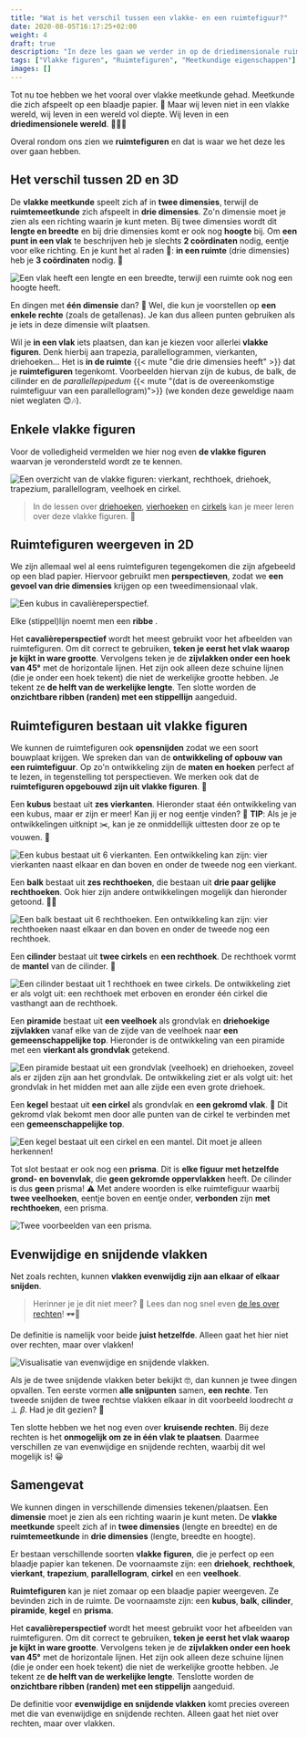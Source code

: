 ```yaml
---
title: "Wat is het verschil tussen een vlakke- en een ruimtefiguur?"
date: 2020-08-05T16:17:25+02:00
weight: 4
draft: true
description: "In deze les gaan we verder in op de driedimensionale ruimte. We bekijken het verschil tussen vlakke figuren en ruimtefiguren. Denk hierbij aan vierkanten, kubussen, cirkels, cilinders, driehoeken, prisma's... Daarnaast bekijken we ook enkele eigenschappen die alleen gelden in de ruimte (zoals kruisende rechten). Ten slotte komen perspectieven en ontwikkelingen van ruimtefiguren ook kort aan bod."
tags: ["Vlakke figuren", "Ruimtefiguren", "Meetkundige eigenschappen"]
images: []
---
```

Tot nu toe hebben we het vooral over vlakke meetkunde gehad. Meetkunde die zich afspeelt op een blaadje papier. 📝 Maar wij leven niet in een vlakke wereld, wij leven in een wereld vol diepte. Wij leven in een **driedimensionele wereld**. 🌱🐘🧍

Overal rondom ons zien we **ruimtefiguren** en dat is waar we het deze les over gaan hebben.

## Het verschil tussen 2D en 3D
De **vlakke meetkunde** speelt zich af in **twee dimensies**, terwijl de **ruimtemeetkunde** zich afspeelt in **drie dimensies**. Zo'n dimensie moet je zien als een richting waarin je kunt meten. Bij twee dimensies wordt dit **lengte en breedte** en bij drie dimensies komt er ook nog **hoogte** bij. Om **een punt in een vlak** te beschrijven heb je slechts **2 coördinaten** nodig, eentje voor elke richting. En je kunt het al raden 💭: **in een ruimte** (drie dimensies) heb je **3 coördinaten** nodig. 🤯

![Een vlak heeft een lengte en een breedte, terwijl een ruimte ook nog een hoogte heeft.](img/2d_3d.png)

En dingen met **één dimensie** dan? 🤔 Wel, die kun je voorstellen op **een enkele rechte** (zoals de getallenas). Je kan dus alleen punten gebruiken als je iets in deze dimensie wilt plaatsen. 

Wil je **in een vlak** <Mute text="dat twee dimensies heeft"/> iets plaatsen, dan kan je kiezen voor allerlei **vlakke figuren**. Denk hierbij aan trapezia, parallellogrammen, vierkanten, driehoeken... Het is **in de ruimte** {{< mute "die drie dimensies heeft" >}} dat je **ruimtefiguren** tegenkomt. Voorbeelden hiervan zijn de kubus, de balk, de cilinder en de *parallellepipedum* {{< mute "(dat is de overeenkomstige ruimtefiguur van een parallellogram)">}} (we konden deze geweldige naam niet weglaten 😊🎶). 

## Enkele vlakke figuren
Voor de volledigheid vermelden we hier nog even **de vlakke figuren** waarvan je verondersteld wordt ze te kennen. 

![Een overzicht van de vlakke figuren: vierkant, rechthoek, driehoek, trapezium, parallellogram, veelhoek en cirkel.](img/vlakke_figuren.png)

> In de lessen over [driehoeken](../driehoeken), [vierhoeken](../vierhoeken) en [cirkels](../cirkels) kan je meer leren over deze vlakke figuren. 🙌

## Ruimtefiguren weergeven in 2D
We zijn allemaal wel al eens ruimtefiguren tegengekomen die zijn afgebeeld op een blad papier. Hiervoor gebruikt men **perspectieven**, zodat we **een gevoel van drie dimensies** krijgen op een tweedimensionaal vlak. 

![Een kubus in cavalièreperspectief.](img/cavaliere.png)

Elke (stippel)lijn noemt men een **ribbe** <Mute text="van de kubus"/>.

<Attention title="Cavalièreperspectief">

Het **cavalièreperspectief** wordt het meest gebruikt voor het afbeelden van ruimtefiguren. Om dit correct te gebruiken, **teken je eerst het vlak waarop je kijkt in ware grootte**. Vervolgens teken je de **zijvlakken onder een hoek van 45°** met de horizontale lijnen. Het zijn ook alleen deze schuine lijnen (die je onder een hoek tekent) die niet de werkelijke grootte hebben. Je tekent ze **de helft van de werkelijke lengte**. Ten slotte worden de **onzichtbare ribben (randen) met een stippellijn** aangeduid.
</Attention>

## Ruimtefiguren bestaan uit vlakke figuren
We kunnen de ruimtefiguren ook **opensnijden** zodat we een soort bouwplaat krijgen. We spreken dan van de **ontwikkeling of opbouw van een ruimtefiguur**. Op zo'n ontwikkeling zijn de **maten en hoeken** perfect af te lezen, in tegenstelling tot perspectieven. We merken ook dat de **ruimtefiguren opgebouwd zijn uit vlakke figuren**. 🤯

Een **kubus** bestaat uit **zes vierkanten**. Hieronder staat één ontwikkeling van een kubus, maar er zijn er meer! Kan jij er nog eentje vinden? 🧐 **TIP**: Als je je ontwikkelingen uitknipt ✂️, kan je ze onmiddellijk uittesten door ze op te vouwen. 💪

![Een kubus bestaat uit 6 vierkanten. Een ontwikkeling kan zijn: vier vierkanten naast elkaar en dan boven en onder de tweede nog een vierkant.](img/opbouw_kubus.png)

Een **balk** bestaat uit **zes rechthoeken**, die bestaan uit **drie paar gelijke rechthoeken**. Ook hier zijn andere ontwikkelingen mogelijk dan hieronder getoond. 🕵️‍♀️

![Een balk bestaat uit 6 rechthoeken. Een ontwikkeling kan zijn: vier rechthoeken naast elkaar en dan boven en onder de tweede nog een rechthoek.](img/opbouw_balk.png)

Een **cilinder** bestaat uit **twee cirkels** en **een rechthoek**. De rechthoek vormt de **mantel** van de cilinder. 🧥

![Een cilinder bestaat uit 1 rechthoek en twee cirkels. De ontwikkeling ziet er als volgt uit: een rechthoek met erboven en eronder één cirkel die vasthangt aan de rechthoek.](img/opbouw_cilinder.png)

Een **piramide** bestaat uit **een veelhoek** als grondvlak en **driehoekige zijvlakken** vanaf elke van de zijde van de veelhoek naar **een gemeenschappelijke top**. Hieronder is de ontwikkeling van een piramide met een **vierkant als grondvlak** getekend.

![Een piramide bestaat uit een grondvlak (veelhoek) en driehoeken, zoveel als er zijden zijn aan het grondvlak. De ontwikkeling ziet er als volgt uit: het grondvlak in het midden met aan alle zijde een even grote driehoek.](img/opbouw_piramide.png)

Een **kegel** bestaat uit **een cirkel** als grondvlak en **een gekromd vlak**. 🍦 Dit gekromd vlak bekomt men door alle punten van de cirkel te verbinden met een **gemeenschappelijke top**.

![Een kegel bestaat uit een cirkel en een mantel. Dit moet je alleen herkennen!](img/opbouw_kegel.png)

Tot slot bestaat er ook nog een **prisma**. Dit is **elke figuur met hetzelfde grond- en bovenvlak**, die **geen gekromde oppervlakken** heeft. De cilinder is dus **geen** prisma! ⚠️ Met andere woorden is elke ruimtefiguur waarbij **twee veelhoeken**, eentje boven en eentje onder, **verbonden** zijn **met rechthoeken**, een prisma.

![Twee voorbeelden van een prisma.](img/prisma.png)

## Evenwijdige en snijdende vlakken
Net zoals rechten, kunnen **vlakken evenwijdig zijn aan elkaar of elkaar snijden**.

> Herinner je je dit niet meer? 🤔 Lees dan nog snel even [de les over rechten](../rechten)! 🕶️📏

De definitie is namelijk voor beide **juist hetzelfde**. Alleen gaat het hier niet over rechten, maar over vlakken!

![Visualisatie van evenwijdige en snijdende vlakken.](img/ligging_vlakken.png)

Als je de twee snijdende vlakken beter bekijkt 🤓, dan kunnen je twee dingen opvallen. Ten eerste vormen **alle snijpunten** samen, <Mute text="dat zijn de punten die in/op beide vlakken liggen,"/> **een rechte**. Ten tweede snijden de twee rechtse vlakken elkaar in dit voorbeeld loodrecht $\alpha \perp \beta$. Had je dit gezien? 👀

Ten slotte hebben we het nog even over **kruisende rechten**. Bij deze rechten is het **onmogelijk om ze in één vlak te plaatsen**. Daarmee verschillen ze van evenwijdige en snijdende rechten, waarbij dit wel mogelijk is! 😀

## Samengevat
<Attention title="Verschillende dimensies">

We kunnen dingen in verschillende dimensies tekenen/plaatsen. Een **dimensie** moet je zien als een richting waarin je kunt meten. De **vlakke meetkunde** speelt zich af in **twee dimensies** (lengte en breedte) en de **ruimtemeetkunde** in **drie dimensies** (lengte, breedte en hoogte).
</Attention>

<Attention title="Vlakke figuren">

Er bestaan verschillende soorten **vlakke figuren**, die je perfect op een blaadje papier kan tekenen. De voornaamste zijn: een **driehoek**, **rechthoek**, **vierkant**, **trapezium**, **parallellogram**, **cirkel** en een **veelhoek**.
</Attention>

<Attention title="Ruimtefiguren">

**Ruimtefiguren** kan je niet zomaar op een blaadje papier weergeven. Ze bevinden zich in de ruimte. De voornaamste zijn: een **kubus**, **balk**, **cilinder**, **piramide**, **kegel** en **prisma**.
</Attention>

<Attention title="Cavalièreperspectief">

Het **cavalièreperspectief** wordt het meest gebruikt voor het afbeelden van ruimtefiguren. Om dit correct te gebruiken, **teken je eerst het vlak waarop je kijkt in ware grootte**. Vervolgens teken je de **zijvlakken onder een hoek van 45°** met de horizontale lijnen. Het zijn ook alleen deze schuine lijnen (die je onder een hoek tekent) die niet de werkelijke grootte hebben. Je tekent ze **de helft van de werkelijke lengte**. Tenslotte worden de **onzichtbare ribben (randen) met een stippelijn** aangeduid.
</Attention>

<Attention title="Evenwijdige en snijdende vlakken">

De definitie voor **evenwijdige en snijdende vlakken** komt precies overeen met die van evenwijdige en snijdende rechten. Alleen gaat het niet over rechten, maar over vlakken.
</Attention>